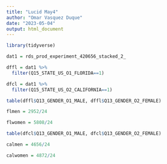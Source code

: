 ```yaml
---
title: "Lucid May4"
author: "Omar Vasquez Duque"
date: "2023-05-04"
output: html_document
---
```


```r
library(tidyverse)
```

```r
dat1 = rds_prod_experiment_420656_stacked_2_
```


```r

dffl = dat1 %>% 
  filter(Q15_STATE_US_O1_FLORIDA==1)

dfcl = dat1 %>% 
  filter(Q15_STATE_US_O2_CALIFORNIA==1)

```

```r
table(dffl$Q13_GENDER_O1_MALE, dffl$Q13_GENDER_O2_FEMALE)
```

```r
flmen = 2952/24

flwomen = 5808/24
```

```r
table(dfcl$Q13_GENDER_O1_MALE, dfcl$Q13_GENDER_O2_FEMALE)
```

```r
calmen = 4656/24

calwomen = 4872/24
```

